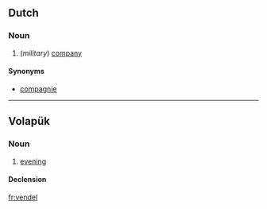 ==Dutch==

===Noun===
{{nl-noun|g|vendels|pl2=vendelen|vendeltje}}

# {{obsolete|lang=nl}} (''military'') [[company]]

====Synonyms====
* [[compagnie]]

----

==Volapük==

===Noun===
{{vo-noun}}

# [[evening]]

====Declension====
{{vo-decl-noun}}

[[fr:vendel]]